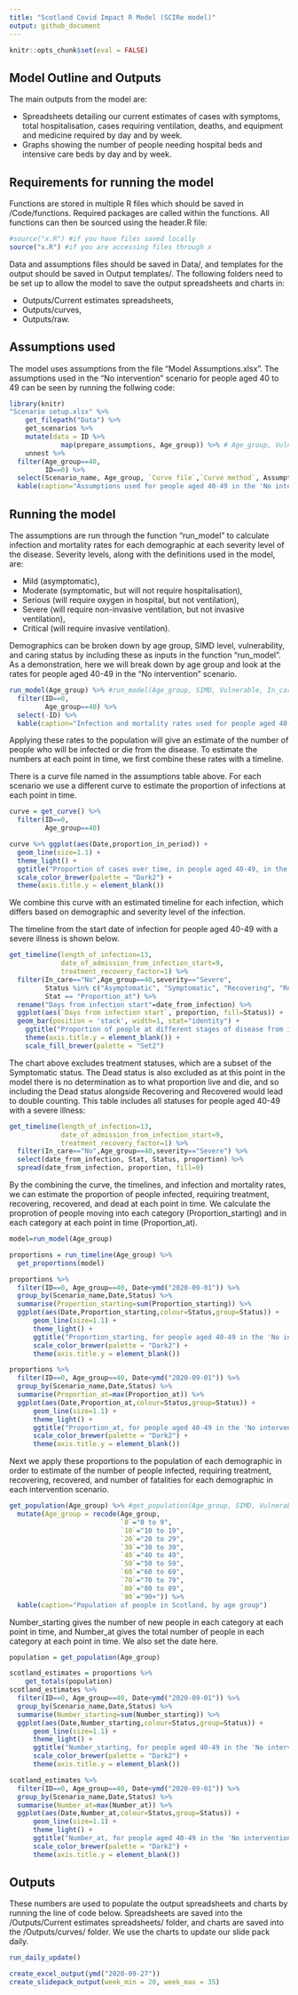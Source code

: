 ```yaml
---
title: "Scotland Covid Impact R Model (SCIRe model)"
output: github_document
---
```


```r
knitr::opts_chunk$set(eval = FALSE)
```

## Model Outline and Outputs

The main outputs from the model are:  
  
* Spreadsheets detailing our current estimates of cases with symptoms, total hospitalisation, cases requiring ventilation, deaths, and equipment and medicine required by day and by week.  
* Graphs showing the number of people needing hospital beds and intensive care beds by day and by week.

## Requirements for running the model

Functions are stored in multiple R files which should be saved in /Code/functions. Required packages are called within the functions. All functions can then be sourced using the header.R file:

```r
#source("x.R") #if you have files saved locally 
source("x.R") #if you are accessing files through x
```

Data and assumptions files should be saved in Data/, and templates for the output should be saved in Output templates/. The following folders need to be set up to allow the model to save the output spreadsheets and charts in:  
  
* Outputs/Current estimates spreadsheets,  
* Outputs/curves,  
* Outputs/raw.

## Assumptions used

The model uses assumptions from the file "Model Assumptions.xlsx". The assumptions used in the "No intervention" scenario for people aged 40 to 49 can be seen by running the follwing code:

```r
library(knitr)
"Scenario setup.xlsx" %>% 
    get_filepath("Data") %>% 
    get_scenarios %>% 
    mutate(data = ID %>%
             map(prepare_assumptions, Age_group)) %>% # Age_group, Vulnerable, In_care, SIMD for full model
    unnest %>% 
  filter(Age_group==40,
         ID==0) %>%
  select(Scenario_name, Age_group, `Curve file`,`Curve method`, Assumption, Value) %>%
  kable(caption="Assumptions used for people aged 40-49 in the 'No intervention' scenario")
```

## Running the model
The assumptions are run through the function "run_model" to calculate infection and mortality rates for each demographic at each severity level of the disease. Severity levels, along with the definitions used in the model, are:  
  
* Mild (asymptomatic),  
* Moderate (symptomatic, but will not require hospitalisation),  
* Serious (will require oxygen in hospital, but not ventilation),  
* Severe (will require non-invasive ventilation, but not invasive ventilation),  
* Critical (will require invasive ventilation).  
  
Demographics can be broken down by age group, SIMD level, vulnerability, and caring status by including these as inputs in the function "run_model". As a demonstration, here we will break down by age group and look at the rates for people aged 40-49 in the "No intervention" scenario.

```r
run_model(Age_group) %>% #run_model(Age_group, SIMD, Vulnerable, In_care) for full model
  filter(ID==0,
         Age_group==40) %>%
  select(-ID) %>%
  kable(caption="Infection and mortality rates used for people aged 40-49 in the 'No intervention' scenario")
```

Applying these rates to the population will give an estimate of the number of people who will be infected or die from the disease. To estimate the numbers at each point in time, we first combine these rates with a timeline.

There is a curve file named in the assumptions table above. For each scenario we use a different curve to estimate the proportion of infections at each point in time. 

```r
curve = get_curve() %>%
  filter(ID==0,
         Age_group==40)

curve %>% ggplot(aes(Date,proportion_in_period)) +
  geom_line(size=1.1) +
  theme_light() +
  ggtitle("Proportion of cases over time, in people aged 40-49, in the 'No intervention' scenario") +
  scale_color_brewer(palette = "Dark2") +
  theme(axis.title.y = element_blank())

```

We combine this curve with an estimated timeline for each infection, which differs based on demographic and severity level of the infection.

The timeline from the start date of infection for people aged 40-49 with a severe illness is shown below.

```r
get_timeline(length_of_infection=13,
             date_of_admission_from_infection_start=9,
             treatment_recovery_factor=1) %>%
  filter(In_care=="No",Age_group==40,severity=="Severe",
         Status %in% c("Asymptomatic", "Symptomatic", "Recovering", "Recovered"),
         Stat == "Proportion_at") %>%
  rename("Days from infection start"=date_from_infection) %>%
  ggplot(aes(`Days from infection start`, proportion, fill=Status)) +
  geom_bar(position = 'stack', width=1, stat="identity") +
    ggtitle("Proportion of people at different stages of disease from infection start date") +
    theme(axis.title.y = element_blank()) +
    scale_fill_brewer(palette = "Set2")
```

The chart above excludes treatment statuses, which are a subset of the Symptomatic status. The Dead status is also excluded as at this point in the model there is no determination as to what proportion live and die, and so including the Dead status alongside Recovering and Recovered would lead to double counting. This table includes all statuses for people aged 40-49 with a severe illness:

```r
get_timeline(length_of_infection=13,
             date_of_admission_from_infection_start=9,
             treatment_recovery_factor=1) %>%
  filter(In_care=="No",Age_group==40,severity=="Severe") %>%
  select(date_from_infection, Stat, Status, proportion) %>% 
  spread(date_from_infection, proportion, fill=0)
```

By the combining the curve, the timelines, and infection and mortality rates, we can estimate the proportion of people infected, requiring treatment, recovering, recovered, and dead at each point in time. We calculate the proprotion of people moving into each category (Proportion_starting) and in each category at each point in time (Proportion_at).

```r
model=run_model(Age_group)

proportions = run_timeline(Age_group) %>% 
  get_proportions(model) 

proportions %>% 
  filter(ID==0, Age_group==40, Date<ymd("2020-09-01")) %>%
  group_by(Scenario_name,Date,Status) %>%
  summarise(Proportion_starting=sum(Proportion_starting)) %>%
  ggplot(aes(Date,Proportion_starting,colour=Status,group=Status)) +
      geom_line(size=1.1) +
      theme_light() +
      ggtitle("Proportion_starting, for people aged 40-49 in the 'No intervention' scenario") +
      scale_color_brewer(palette = "Dark2") +
      theme(axis.title.y = element_blank())

proportions %>% 
  filter(ID==0, Age_group==40, Date<ymd("2020-09-01")) %>%
  group_by(Scenario_name,Date,Status) %>%
  summarise(Proportion_at=max(Proportion_at)) %>%
  ggplot(aes(Date,Proportion_at,colour=Status,group=Status)) +
      geom_line(size=1.1) +
      theme_light() +
      ggtitle("Proportion_at, for people aged 40-49 in the 'No intervention' scenario") +
      scale_color_brewer(palette = "Dark2") +
      theme(axis.title.y = element_blank())
```

Next we apply these proportions to the population of each demographic in order to estimate of the number of people infected, requiring treatment, recovering, recovered, and number of fatalities for each demographic in each intervention scenario. 

```r
get_population(Age_group) %>% #get_population(Age_group, SIMD, Vulnerable, In_care)
  mutate(Age_group = recode(Age_group,
                            `0`="0 to 9", 
                            `10`="10 to 19",
                            `20`="20 to 29",
                            `30`="30 to 39",
                            `40`="40 to 49",
                            `50`="50 to 59",
                            `60`="60 to 69",
                            `70`="70 to 79",
                            `80`="80 to 89",
                            `90`="90+")) %>%
  kable(caption="Population of people in Scotland, by age group")
```

Number_starting gives the number of new people in each category at each point in time, and Number_at gives the total number of people in each category at each point in time. We also set the date here.
```r
population = get_population(Age_group)

scotland_estimates = proportions %>% 
    get_totals(population)
scotland_estimates %>% 
  filter(ID==0, Age_group==40, Date<ymd("2020-09-01")) %>%
  group_by(Scenario_name,Date,Status) %>%
  summarise(Number_starting=sum(Number_starting)) %>%
  ggplot(aes(Date,Number_starting,colour=Status,group=Status)) +
      geom_line(size=1.1) +
      theme_light() +
      ggtitle("Number_starting, for people aged 40-49 in the 'No intervention' scenario") +
      scale_color_brewer(palette = "Dark2") +
      theme(axis.title.y = element_blank())

scotland_estimates %>% 
  filter(ID==0, Age_group==40, Date<ymd("2020-09-01")) %>%
  group_by(Scenario_name,Date,Status) %>%
  summarise(Number_at=max(Number_at)) %>%
  ggplot(aes(Date,Number_at,colour=Status,group=Status)) +
      geom_line(size=1.1) +
      theme_light() +
      ggtitle("Number_at, for people aged 40-49 in the 'No intervention' scenario") +
      scale_color_brewer(palette = "Dark2") +
      theme(axis.title.y = element_blank())
```


## Outputs
These numbers are used to populate the output spreadsheets and charts by running the line of code below. Spreadsheets are saved into the /Outputs/Current estimates spreadsheets/ folder, and charts are saved into the /Outputs/curves/ folder. We use the charts to update our slide pack daily.
```r
run_daily_update()

create_excel_output(ymd("2020-09-27"))
create_slidepack_output(week_min = 20, week_max = 35)
 
```

